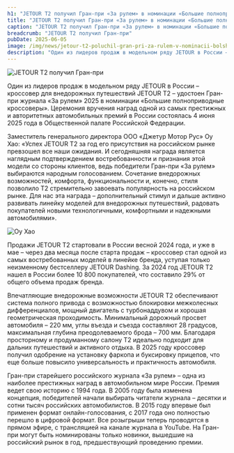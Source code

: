 ```yaml
---
h1: "JETOUR T2 получил Гран-при «За рулем» в номинации «Большие полноприводные кроссоверы»"
title: "JETOUR T2 получил Гран-при «За рулем» в номинации «Большие полноприводные кроссоверы»"
caption: "JETOUR T2 получил Гран-при «За рулем» в номинации «Большие полноприводные кроссоверы»"
breadcrumb: "JETOUR T2 получил Гран-при"
pubDate: 2025-06-05
image: /img/news/jetour-t2-poluchil-gran-pri-za-rulem-v-nominacii-bolshie-polnoprivodnye-krossovery/thumb.webp
description: "Один из лидеров продаж в модельном ряду JETOUR в России – кроссовер для внедорожных путешествий JETOUR&nbsp;T2 – удостоен Гран-при журнала «За рулем» 2025 в номинации «Большие полноприводные кроссоверы». Церемония вручения наград одной из самых престижных и авторитетных автомобильных премий в России состоялась 4 июня 2025 года в Общественной палате Российской Федерации."
---
```




<img src="/img/news/jetour-t2-poluchil-gran-pri-za-rulem-v-nominacii-bolshie-polnoprivodnye-krossovery/novost-dzetur-t2_1.webp" class="mb-10" alt="JETOUR T2 получил Гран-при" />

Один из лидеров продаж в модельном ряду JETOUR в России – кроссовер для внедорожных путешествий JETOUR T2 – удостоен Гран-при журнала «За рулем» 2025 в номинации «Большие полноприводные кроссоверы». Церемония вручения наград одной из самых престижных и авторитетных автомобильных премий в России состоялась 4 июня 2025 года в Общественной палате Российской Федерации.

Заместитель генерального директора ООО «Джетур Мотор Рус» Оу Хао: «Успех JETOUR T2 за год его присутствия на российском рынке превзошел все наши ожидания. И сегодняшняя награда является наглядным подтверждением востребованности и признания этой модели со стороны клиентов, ведь победители Гран-при «За рулем» выбираются народным голосованием. Сочетание внедорожных возможностей, комфорта, функциональности и, конечно, стиля позволило T2 стремительно завоевать популярность на российском рынке. Для нас эта награда – дополнительный стимул и дальше активно развивать линейку моделей для внедорожных путешествий, радовать покупателей новыми технологичными, комфортными и надежными автомобилями».

<img src="/img/news/jetour-t2-poluchil-gran-pri-za-rulem-v-nominacii-bolshie-polnoprivodnye-krossovery/novost-dzetur-t2_2.webp" class="my-10" alt="Оу Хао" />

Продажи JETOUR T2 стартовали в России весной 2024 года, и уже в мае – через два месяца после старта продаж – кроссовер стал одной из самых востребованных моделей в линейке бренда, уступая только неизменному бестселлеру JETOUR Dashing. За 2024 год JETOUR T2 нашел в России более 10 800 покупателей, что составило 29% от общего объема продаж бренда.

Впечатляющие внедорожные возможности JETOUR T2 обеспечивают система полного привода с возможностью блокировки межколесных дифференциалов, мощный двигатель с турбонаддувом и хорошая геометрическая проходимость. Минимальный дорожный просвет автомобиля – 220 мм, углы въезда и съезда составляют 28 градусов, максимальная глубина преодолеваемого брода – 700 мм. Благодаря просторному и продуманному салону Т2 идеально подходит для дальних путешествий и активного отдыха. В 2025 году кроссовер получил одобрение на установку фаркопа и буксировку прицепов, что еще больше повысило универсальность и практичность автомобиля.

Гран-при старейшего российского журнала «За рулем» – одна из наиболее престижных наград в автомобильном мире России. Премия ведет свою историю с 1994 года. В 2005 году была изменена концепция, победителей начали выбирать читатели журнала – десятки и сотни тысяч российских автомобилистов. В 2015 году впервые был применен формат онлайн-голосования, с 2017 года оно полностью перешло в цифровой формат. Все розыгрыши теперь проводятся в прямом эфире, с трансляцией на канале журнала в YouTube. На Гран-при могут быть номинированы только новинки, вышедшие на российский рынок в год, предшествующий проведению премии.

<SpecialSalonsInfo dataFormName="Узнать подробнее. JETOUR T2 получил Гран-при «За рулем»" />